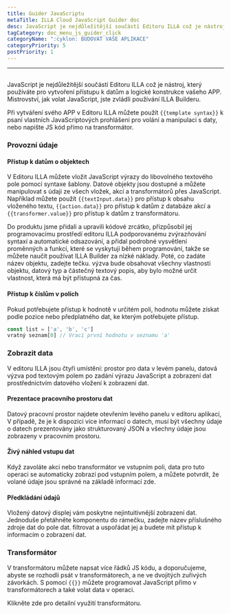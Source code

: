 ```yaml
---
title: Guider JavaScriptu
metaTitle: ILLA Cloud JavaScript Guider doc
desc: JavaScript je nejdůležitější součástí Editoru ILLA což je nástroj, který používáte pro vytvoření přístupu k datům a logické konstrukce vašeho APP
tagCategory: doc_menu_js_guider_click
categoryName: ":cyklon: BUDOVAT VAŠE APLIKACE"
categoryPriority: 5
postPriority: 1
---
```


* * *

## <Heading hidden>JavaScript Guider</Heading>

JavaScript je nejdůležitější součástí Editoru ILLA což je nástroj, který používáte pro vytvoření přístupu k datům a logické konstrukce vašeho APP. Mistrovství, jak volat JavaScript, jste zvládli používání ILLA Builderu.

Při vytváření svého APP v Editoru ILLA můžete použít `{{template syntax}}` k psaní vlastních JavaScriptových prohlášení pro volání a manipulaci s daty, nebo napište JS kód přímo na transformátor.

### Provozní údaje

#### Přístup k datům o objektech

V Editoru ILLA můžete vložit JavaScript výrazy do libovolného textového pole pomocí syntaxe šablony. Datové objekty jsou dostupné a můžete manipulovat s údaji ze všech vložek, akcí a transformátorů přes JavaScript. Například můžete použít `{{textInput.data}}` pro přístup k obsahu vloženého textu, `{{action.data}}` pro přístup k datům z databáze akcí a `{{transformer.value}}` pro přístup k datům z transformátoru.

Do produktu jsme přidali a upravili kódové zrcátko, přizpůsobil jej programovacímu prostředí editoru ILLA podporovanému zvýrazňování syntaxí a automatické odsazování, a přidal podrobné vysvětlení proměnných a funkcí, které se vyskytují během programování, takže se můžete naučit používat ILLA Builder za nízké náklady. Poté, co zadáte název objektu, zadejte tečku. výzva bude obsahovat všechny vlastnosti objektu, datový typ a částečný textový popis, aby bylo možné určit vlastnost, která má být přístupná za čas.

#### Přístup k číslům v polích

Pokud potřebujete přístup k hodnotě v určitém poli, hodnotu můžete získat podle pozice nebo předplatného dat, ke kterým potřebujete přístup.

```javascript
const list = ['a', 'b', 'c']
vratný seznam[0] // Vrací první hodnotu v seznamu 'a'
```

### Zobrazit data

V editoru ILLA jsou čtyři umístění: prostor pro data v levém panelu, datová výzva pod textovým polem po zadání výrazu JavaScript a zobrazení dat prostřednictvím datového vložení k zobrazení dat.

#### Prezentace pracovního prostoru dat

Datový pracovní prostor najdete otevřením levého panelu v editoru aplikací, V případě, že je k dispozici více informací o datech, musí být všechny údaje o datech prezentovány jako strukturovaný JSON a všechny údaje jsou zobrazeny v pracovním prostoru.

[//]: # "[图片]"

#### Živý náhled vstupu dat

Když zavoláte akci nebo transformátor ve vstupním poli, data pro tuto operaci se automaticky zobrazí pod vstupním polem, a můžete potvrdit, že volané údaje jsou správné na základě informací zde.

[//]: # "[图片]"

#### Předkládání údajů

Vložený datový displej vám poskytne nejintuitivnější zobrazení dat. Jednoduše přetáhněte komponentu do rámečku, zadejte název příslušného zdroje dat do pole dat. filtrovat a uspořádat jej a budete mít přístup k informacím o zobrazení dat.

[//]: # "[图片]"

### Transformátor

V transformátoru můžete napsat více řádků JS kódu, a doporučujeme, abyste se rozhodli psát v transformátorech, a ne ve dvojitých zuřivých závorkách. S pomocí `{{}}` můžete programovat JavaScript přímo v transformátorech a také volat data v operaci.

Klikněte zde pro detailní využití transformátoru.
